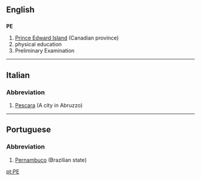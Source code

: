 ==English==
==={{initialism}}===
'''PE'''

#[[Prince Edward Island]] (Canadian province)
#physical education
#Preliminary Examination

----

==Italian==
===Abbreviation===
# [[Pescara]] (A city in Abruzzo)
----
==Portuguese==
===Abbreviation===
#[[Pernambuco]] (Brazilian state)

[[pt:PE]]